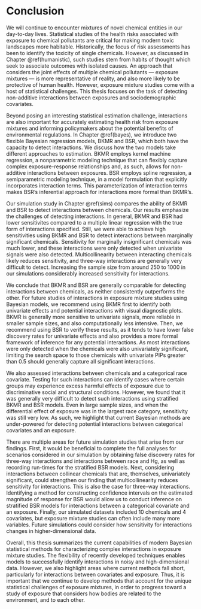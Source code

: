 # Conclusion {-}

We will continue to encounter mixtures of novel chemical entities in our day-to-day lives. Statistical studies of the health risks associated with exposure to chemical pollutants are critical for making modern toxic landscapes more habitable. Historically, the focus of risk assessments has been to identify the toxicity of single chemicals. However, as discussed in Chapter \@ref(humanistic), such studies stem from habits of thought which seek to associate outcomes with isolated causes. An approach that considers the joint effects of multiple chemical pollutants — exposure mixtures — is more representative of reality, and also more likely to be protective of human health. However, exposure mixture studies come with a host of statistical challenges. This thesis focuses on the task of detecting non-additive interactions between exposures and sociodemographic covariates. 
 
<!-- As such, expanding the focus of analysis to multiple chemicals is -->

Beyond posing an interesting statistical estimation challenge, interactions are also important for accurately estimating health risk from exposure mixtures and informing policymakers about the potential benefits of environmental regulations. In Chapter \@ref(bayes), we introduce two flexible Bayesian regression models, BKMR and BSR, which both have the capacity to detect interactions. We discuss how the two models take different approaches to estimation. BKMR employs kernel machine regression, a nonparametric modeling technique that can flexibly capture complex exposure-response relationships and, as such, allows for non-additive interactions between exposures. BSR employs spline regression, a semiparametric modeling technique, in a model formulation that explicitly incorporates interaction terms. This parameterization of interaction terms makes BSR's inferential approach for interactions more formal than BKMR's. 

Our simulation study in Chapter \@ref(sims) compares the ability of BKMR and BSR to detect interactions between chemicals. Our results emphasize the challenges of detecting interactions. In general, BKMR and BSR had lower sensitivites compared to a multiple linear regression with the true form of interactions specified. Still, we were able to achieve high sensitivities using BKMR and BSR to detect interactions between marginally significant chemicals. Sensitivity for marginally insignificant chemicals was much lower, and these interactions were only detected when univariate signals were also detected. Multicollinearity between interacting chemicals likely reduces sensitivity, and three-way interactions are generally very difficult to detect. Increasing the sample size from around 250 to 1000 in our simulations considerably increased sensitivity for interactions.

<!-- There can be differences in the performance of BKMR and BSR, but neither consistently outperforms the other. Thus, as BKMR is generally more reliable for univariate effects, and also computationally less intensive, we recommend BKMR for  -->

We conclude that BKMR and BSR are generally comparable for detecting interactions between chemicals, as neither consistently outperforms the other. For future studies of interactions in exposure mixture studies using Bayesian models, we recommend using BKMR first to identify both univariate effects and potential interactions with visual diagnostic plots. BKMR is generally more sensitive to univariate signals, more reliable in smaller sample sizes, and also computationally less intensive. Then, we recommend using BSR to verify these results, as it tends to have lower false discovery rates for univariate effects and also provides a more formal framework of inference for any potential interactions. As most interactions were only detected when the chemicals were also univariately significant, limiting the search space to those chemicals with univariate PIPs greater than 0.5 should generally capture all significant interactions. 

We also assessed interactions between chemicals and a categorical race covariate. Testing for such interactions can identify cases where certain groups may experience excess harmful effects of exposure due to discriminative social and structural conditions. However, we found that it was generally very difficult to detect such interactions using stratified BKMR and BSR models. Even in large sample sizes, and when the differential effect of exposure was in the largest race category, sensitivity was still very low. As such, we highlight that current Bayesian methods are under-powered for detecting potential interactions between categorical covariates and an exposure. 

There are multiple areas for future simulation studies that arise from our findings. First, it would be beneficial to complete the full analyses for scenarios considered in our simulation by obtaining false discovery rates for three-way interactions and interactions between race and Hg, as well as recording run-times for the stratified BSR models. Next, considering interactions between collinear chemicals that are, themselves, univariately significant, could strengthen our finding that multicollinearity reduces sensitivity for interactions. This is also the case for three-way interactions. Identifying a method for constructing confidence intervals on the estimated magnitude of response for BSR would allow us to conduct inference on stratified BSR models for interactions between a categorical covariate and an exposure. Finally, our simulated datasets included 10 chemicals and 4 covariates, but exposure mixture studies can often include many more variables. Future simulations could consider how sensitivity for interactions changes in higher-dimensional data. 

Overall, this thesis summarizes the current capabilities of modern Bayesian statistical methods for characterizing complex interactions in exposure mixture studies. The flexibility of recently developed techniques enables models to successfully identify interactions in noisy and high-dimensional data. However, we also highlight areas where current methods fall short, particularly for interactions between covariates and exposure. Thus, it is important that we continue to develop methods that account for the unique statistical challenges of exposure mixtures, in order to progress toward a study of exposure that considers how bodies are related to the environment, and to each other. 

